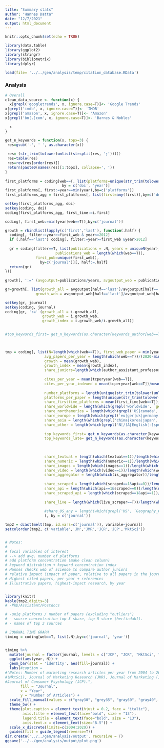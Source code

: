 ```yaml
---
title: "Summary stats"
author: "Hannes Datta"
date: "12/7/2021"
output: html_document
---
```


```r
knitr::opts_chunk$set(echo = TRUE)

library(data.table)
library(ggplot2)
library(stringr)
library(bibliometrix)
library(dplyr)

load(file= '../../gen/analysis/temp/citation_database.RData')

```

### Analysis
```r
# Overall
clean_data_source <- function(x) {
  x[grepl('googletrends', x, ignore.case=T)]<- 'Google Trends'
x[grepl('imdb', x, ignore.case=T)]<- 'IMDB'
x[grepl('amazon', x, ignore.case=T)]<- 'Amazon'
x[grepl('bn[.]com', x, ignore.case=T)]<- 'Barnes & Nobles'

  x
}
```

```r

get_n_keywords = function(x, topx=3) {
 res=gsub('-', ' ', as.character(x))
  
 res= (str_trim(tolower(unlist(strsplit(res, ';')))))
 res=table(res)
 res=rev(res[order(res)])
 return(paste0(names(res)[1:topx], collapse=', '))
}
  
first_platforms = coding[web==T, list(platforms=unique(str_trim(tolower(unlist(strsplit(`scraped data_source`,',')))))),
                          by = c('doi', 'year')]
first_platforms[, first:=year==min(year),by=c('platforms')]
first_platforms_agg = first_platforms[, list(first=any(first)),by=c('doi')]

setkey(first_platforms_agg, doi)
setkey(coding, doi)
coding[first_platforms_agg, first_time:=i.first]

coding[, first_web:=min(year[web==T]),by=c('journal')]

growth = rbindlist(lapply(c('first','last'), function(.half) {
  coding[, filter:=year>=first_web & year<=2012]
  if (.half=='last') coding[, filter:=year>=first_web &year>2012]
  
  gr = coding[filter==T, list(publications = .N, years = uniqueN(year),
                       publications_web = length(which(web==T)),
              first_pub=unique(first_web)),
                by=c('journal')][, half:=.half]
  return(gr)
}))
  
growth[, ':=' (avgoutput=publications/years, avgoutput_web = publications_web/years)]

gr=growth[, list(growth_all = avgoutput[half=='last']/avgoutput[half=='first'],
              growth_web = avgoutput_web[half=='last']/avgoutput_web[half=='first']), by = c('journal')]

setkey(gr, journal)
setkey(coding, journal)
coding[gr, ':=' (growth_all = i.growth_all,
                 growth_web = i.growth_web,
                 growth_index = i.growth_web/i.growth_all)]

  
#top_keywords_first= get_n_keywords(as.character(keywords_author[web==T & year <=2012]))

                  

tmp = coding[, list(N=length(which(web==T)), first_web_paper = min(year[web==T]),
                  avg_papers_per_year = length(which(web==T))/(2020-min(year[web==T])+1),
                  growth = mean(growth_web),
                  growth_index = mean(growth_index),
                  share_juniors=length(which(author_assistant_professor+author_post_doc+author_phd>0))/length(which(web==T)),
                  
                  cites_per_year = mean(tcperyear[web==T]),
                  cites_per_year_indexed = mean(tcperyear[web==T])/mean(tcperyear),
                  
                  number_platforms = length(unique(str_trim(tolower(unlist(strsplit(`scraped data_source`,',')))))),
                  platforms_per_paper = length(unique(str_trim(tolower(unlist(strsplit(`scraped data_source`,','))))))/length(which(web==T)),
                  share_firsttime_platforms = mean(first_time[web==T]),
                  share_worldwide = length(which(grepl('worldwide', `geography_country (or worldwide)`,ignore.case=T)))/length(which(web==T)),
                  share_northamerica = length(which(grepl('US|canada', `geography_country (or worldwide)`,ignore.case=T)))/length(which(web==T)),
                  share_europe = length(which(grepl('eu|ger|uk|germany|italy|sweden|france|austria|switz|denmark|netherl|poland|luxem|belgium|czech', `geography_country (or worldwide)`, ignore.case=T)))/length(which(web==T)),
                  share_asia = length(which(grepl('china|korea|japan', `geography_country (or worldwide)`, ignore.case=T)))/length(which(web==T)),
                  share_other = length(which(grepl('N[/]A|English[-]speaking', `geography_country (or worldwide)`, ignore.case=T)))/length(which(web==T)),
                  
                  top_keywords_first= get_n_keywords(as.character(keywords_author[web==T & year <=2012])),
                  top_keywords_late= get_n_keywords(as.character(keywords_author[web==T & year >2012])),
                  
                  
                 
                  share_textual = length(which(textual==1))/length(which(web==T)),
                  share_numeric = length(which(numeric==1))/length(which(web==T)),
                  share_images = length(which(images==1))/length(which(web==T)),
                  share_video = length(which(video==1))/length(which(web==T)),
                  share_aggregator = length(which(is_aggregator))/length(which(web==T)),
                  
                  share_scraped = length(which(scraped==1&api==0))/length(which(web==T)),
                  share_api = length(which(api==1&scraped==0))/length(which(web==T)),
                  share_scraped_api = length(which(scraped==1&api==1))/length(which(web==T)),
                  
                  share_live = length(which(live_scraper==T))/length(which(web==T))
                  
                  #share_US_any = length(which(grepl('US', `Geography_Country (or worldwide)`)))/.N
                  ), by = c('journal')]

tmp2 = dcast(melt(tmp, id.vars=c('journal')), variable~journal)
setcolorder(tmp2, c('variable','JM','JMR','JCR','JCP','MktSci'))


# Notes:
# 
# focal variables of interest
# --> add avg. number of platforms
# add platform concentration (make clean column)
# keyword distrubtion + keyword concentration index
# Hannes checks web of science to compare author juniors
# relative impact (impact of paper, relative to all papers in the journal)
# Highest cited papers, per year + references
# Illustrative papers, highest-impact research, by year


library(knitr)
kable(tmp2,digits=3)
# -PhD/Assistant/Postdocs

# -uniq platforms / number of papers (excluding "outliers")
# - source concentration top 3 share, top 5 share (herfindahl). 
# - names of top 3 sources

```

```r
# JOURNAL TIME GRAPH
timing = coding[web==T, list(.N),by=c('journal', 'year')]


timing %>%
  mutate(journal = factor(journal, levels = c("JCP", "JCR", "MktSci", "JMR", "JM"))) %>%
  ggplot(aes(year, N)) +
  geom_bar(stat = 'identity', aes(fill=journal)) +
  labs(#caption = 
#"Notes: Number of marketing research articles per year from 2004 to 2020. Included journals are Marketing Science 
#(MktSci), Journal of Marketing Research (JMR), Journal of Marketing (JM), Journal of Consumer Research (JCM), 
#Journal of Consumer Psychology (JCP).",
       fill = "Journal",
       x = "Year",
       y = "Number of Articles") +
  scale_fill_manual(values = c("gray30", "grey85", "gray60", "gray40", "gray1")) +
  theme_bw() +
  theme(plot.caption = element_text(hjust = 0.2, face = "italic"),
        axis.title = element_text(face="bold", size = "13"),
        legend.title = element_text(face="bold", size = "13"),
        axis.text.x = element_text(size="8.5")) +
  scale_x_discrete(limits=c(2004:2020)) + 
  guides(fill = guide_legend(reverse=T))
dir.create('../../gen/analysis/output', recursive = T)
ggsave('../../gen/analysis/output/plot.png')

```

